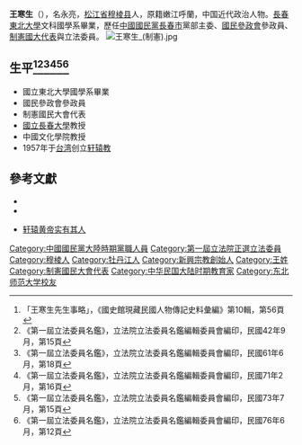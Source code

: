 {{Infobox Officeholder
|姓名=王寒生
|圖像=File:王寒生.jpg
|圖像大小=200px
|圖像說明=  
| 字       = 名永亮
| 號       = 
| 別名     = 
| 出生名   = 
| 出生日期 = 光緒二十五年七月初十日〔1899年8月15日〕
| 出生地點 = 
| 逝世日期 = {{dda|1989|6|27|1899|8|15}}
| 逝世地點 = 
| 死因     = 
| 墓地     = 
| 墓地座標 = 
| 籍貫     = 松江省穆稜縣
| 政黨     = 
| 其他政黨 = 
| parents = 于濯汶
| 伴侶     = 
| relatives  =  
| children  =  
| 母校     = 
| 著作     = 
| 簽名     = 
| 腳註     = 
| past     = 
}}
'''王寒生'''（{{bd|1899年|8月15日|1989年|6月27日| }}），名永亮，[[松江省|松江省]][[穆棱县|穆棱县]]人，原籍嫩江呼蘭，中国近代政治人物。[[东北师范大学|長春東北大學]]文科國學系畢業，歷任[[中國國民黨|中國國民黨]][[長春市|長春市]]黨部主委、[[國民參政會|國民參政會]]參政員、[[制憲國大代表|制憲國大代表]]與立法委員。
[[File:王寒生_(制憲).jpg|thumb]]
== 生平<ref>「王寒生先生事略」，《國史館現藏民國人物傳記史料彙編》第10輯，第56頁</ref><ref>《第一屆立法委員名鑑》，立法院立法委員名鑑編輯委員會編印，民國42年9月，第15頁</ref><ref>《第一屆立法委員名鑑》，立法院立法委員名鑑編輯委員會編印，民國61年6月，第18頁</ref><ref>《第一屆立法委員名鑑》，立法院立法委員名鑑編輯委員會編印，民國71年2月，第16頁</ref><ref>《第一屆立法委員名鑑》，立法院立法委員名鑑編輯委員會編印，民國73年7月，第15頁</ref><ref>《第一屆立法委員名鑑》，立法院立法委員名鑑編輯委員會編印，民國76年6月，第12頁</ref> ==
* 國立東北大學國學系畢業
* 國民參政會參政員
* 制憲國民大會代表
* [[國立長春大學|國立長春大學]]教授
* 中國文化學院教授
* 1957年于[[台湾|台湾]]创立[[轩辕教|轩辕教]]
== 參考文獻 ==
{{reflist}}
* {{cite web|url=http://taiwanpedia.culture.tw/web/content?ID=4232&Keyword=%E7%8E%8B%E5%AF%92%E7%94%9F|title=轩辕教|publisher=台湾大百科全书}}{{dead link|date=2018年3月 |bot=InternetArchiveBot |fix-attempted=yes }}
* {{cite web|url=http://www.history.cuhk.edu.hk/Public/2012Research/Papers/Redemptive%20Societies%20in%20China%E2%80%99s%20Long%20Twentieth%20Century_David%20Ownby_11262012.pdf|title=Redemptive Societies in China’s Long Twentieth Century|publisher=David Ownby|access-date=2013-04-28|archive-date=2019-05-02|archive-url=https://web.archive.org/web/20190502172024/http://www.history.cuhk.edu.hk/Public/2012Research/Papers/Redemptive%20Societies%20in%20China%E2%80%99s%20Long%20Twentieth%20Century_David%20Ownby_11262012.pdf|dead-url=yes}}
{{ReflistF}}
*[http://www.china.com.cn/aboutchina/zhuanti/lddw/2007-10/16/content_9065243.htm 轩辕黄帝实有其人]{{Wayback|url=http://www.china.com.cn/aboutchina/zhuanti/lddw/2007-10/16/content_9065243.htm |date=20130621115250 }}
{{中華民國第二屆國民參政會參政員}}
{{中華民國第三屆國民參政會參政員}}
{{中華民國第四屆國民參政會參政員}}
{{中華民國第一屆立法委員}}
[[Category:中國國民黨大陸時期黨職人員|Category:中國國民黨大陸時期黨職人員]]
[[Category:第一屆立法院正選立法委員|Category:第一屆立法院正選立法委員]]
[[Category:穆棱人|Category:穆棱人]]
[[Category:牡丹江人|Category:牡丹江人]]
[[Category:新興宗教創始人|Category:新興宗教創始人]]
[[Category:王姓|Category:王姓]]
[[Category:制憲國民大會代表|Category:制憲國民大會代表]]
[[Category:中华民国大陆时期教育家|Category:中华民国大陆时期教育家]]
[[Category:东北师范大学校友|Category:东北师范大学校友]]
